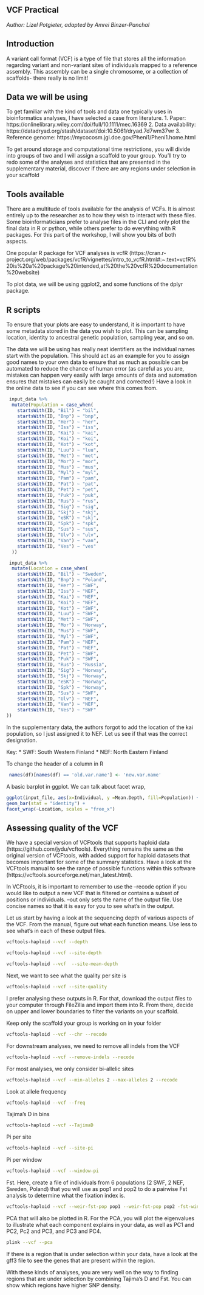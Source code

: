 ## VCF Practical
*Author: Lizel Potgieter, adapted by Amrei Binzer-Panchal*

## Introduction
A variant call format (VCF) is a type of file that stores all the information regarding variant and non-variant sites of individuals mapped to a reference assembly. This assembly can be a single chromosome, or a collection of scaffolds- there really is no limit!

## Data we will be using
To get familiar with the kind of tools and data one typically uses in bioinformatics analyses, I have selected a case from literature.
1. Paper: https://onlinelibrary.wiley.com/doi/full/10.1111/mec.16369
2. Data availability: https://datadryad.org/stash/dataset/doi:10.5061/dryad.7d7wm37wr
3. Reference genome: https://mycocosm.jgi.doe.gov/Pheni1/Pheni1.home.html

To get around storage and computational time restrictions, you will divide into groups of two and I will assign a scaffold to your group. You'll try to redo some of the analyses and statistics that are presented in the supplementary material, discover if there are any regions under selection in your scaffold

## Tools available
There are a multitude of tools available for the analysis of VCFs. It is almost entirely up to the researcher as to how they wish to interact with these files. Some bioinformaticians prefer to analyse files in the CLI and only plot the final data in R or python, while others prefer to do everything with R packages. For this part of the workshop, I will show you bits of both aspects.

One popular R package for VCF analyses is vcfR (https://cran.r-project.org/web/packages/vcfR/vignettes/intro_to_vcfR.html#:~:text=vcfR%20is%20a%20package%20intended,at%20the%20vcfR%20documentation%20website)

To plot data, we will be using ggplot2, and some functions of the dplyr package. 

## R scripts
To ensure that your plots are easy to understand, it is important to have some metadata stored in the data you wish to plot. This can be sampling location, identity to ancestral genetic population, sampling year, and so on.

The data we will be using has really neat identifiers as the individual names start with the population. This should act as an example for you to assign good names to your own data to ensure that as much as possible can be automated to reduce the chance of human error (as careful as you are, mistakes can happen very easily with large amounts of data and automation ensures that mistakes can easily be caught and corrected!)
Have a look in the online data to see if you can see where this comes from.
```{.r}
 input_data %>%
  mutate(Population = case_when(
    startsWith(ID, "Bil") ~ "bil",
    startsWith(ID, "Bnp") ~ "bnp",
    startsWith(ID, "Her") ~ "her",
    startsWith(ID, "Iss") ~ "iss",
    startsWith(ID, "Kai") ~ "kai",
    startsWith(ID, "Koi") ~ "koi",
    startsWith(ID, "Kot") ~ "kot",
    startsWith(ID, "Luu") ~ "luu",
    startsWith(ID, "Met") ~ "met",
    startsWith(ID, "Mor") ~ "mor",
    startsWith(ID, "Mus") ~ "mus",
    startsWith(ID, "Myl") ~ "myl",
    startsWith(ID, "Pam") ~ "pam",
    startsWith(ID, "Pat") ~ "pat",
    startsWith(ID, "Pet") ~ "pet",
    startsWith(ID, "Puk") ~ "puk",
    startsWith(ID, "Rus") ~ "rus",
    startsWith(ID, "Sig") ~ "sig",
    startsWith(ID, "Skj") ~ "skj",
    startsWith(ID, "eSK") ~ "skj",
    startsWith(ID, "Spk") ~ "spk",
    startsWith(ID, "Sus") ~ "sus",
    startsWith(ID, "Ulv") ~ "ulv",
    startsWith(ID, "Van") ~ "van",
    startsWith(ID, "Ves") ~ "ves"
  ))

 input_data %>%
  mutate(Location = case_when(
    startsWith(ID, "Bil") ~ "Sweden",
    startsWith(ID, "Bnp") ~ "Poland",
    startsWith(ID, "Her") ~ "SWF",
    startsWith(ID, "Iss") ~ "NEF",
    startsWith(ID, "Kai") ~ "NEF",
    startsWith(ID, "Koi") ~ "NEF",
    startsWith(ID, "Kot") ~ "SWF",
    startsWith(ID, "Luu") ~ "SWF",
    startsWith(ID, "Met") ~ "SWF",
    startsWith(ID, "Mor") ~ "Norway",
    startsWith(ID, "Mus") ~ "SWF",
    startsWith(ID, "Myl") ~ "SWF",
    startsWith(ID, "Pam") ~ "NEF",
    startsWith(ID, "Pat") ~ "NEF",
    startsWith(ID, "Pet") ~ "SWF",
    startsWith(ID, "Puk") ~ "SWF",
    startsWith(ID, "Rus") ~ "Russia",
    startsWith(ID, "Sig") ~ "Norway",
    startsWith(ID, "Skj") ~ "Norway",
    startsWith(ID, "eSK") ~ "Norway",
    startsWith(ID, "Spk") ~ "Norway",
    startsWith(ID, "Sus") ~ "SWF",
    startsWith(ID, "Ulv") ~ "NEF",
    startsWith(ID, "Van") ~ "NEF",
    startsWith(ID, "Ves") ~ "SWF"
))
```
In the supplementary data, the authors forgot to add the location of the kai population, so I just assigned it to NEF. Let us see if that was the correct designation. 

Key:
* SWF: South Western Finland
* NEF: North Eastern Finland

To change the header of a column in R
```{.r}
 names(df)[names(df) == 'old.var.name'] <- 'new.var.name'
```
A basic barplot in ggplot. We can talk about facet wrap, 
```{.r}
ggplot(input_file, aes(x=Individual, y =Mean.Depth, fill=Population)) +
geom_bar(stat = "identity") +
facet_wrap(~Location, scales = "free_x")
```

## Assessing quality of the VCF
We have a special version of VCFtools that supports haploid data (https://github.com/jydu/vcftools). Everything remains the same as the original version of VCFtools, with added support for haploid datasets that becomes important for some of the summary statistics. Have a look at the VCFtools manual to see the range of possible functions within this software (https://vcftools.sourceforge.net/man_latest.html).

In VCFtools, it is important to remember to use the --recode option if you would like to output a new VCF that is filtered or contains a subset of positions or individuals. --out only sets the name of the output file. Use concise names so that it is easy for you to see what's in the output.

Let us start by having a look at the sequencing depth of various aspects of the VCF. From the manual, figure out what each function means. Use less to see what's in each of these output files.
```{bash}
vcftools-haploid --vcf --depth 
```
```{bash}
vcftools-haploid --vcf --site-depth 
```
```{bash}
vcftools-haploid --vcf  --site-mean-depth
```
Next, we want to see what the quality per site is
```{bash}
vcftools-haploid --vcf --site-quality
```
I prefer analysing these outputs in R. For that, download the output files to your computer through FileZilla and import them into R. From there, decide on upper and lower boundaries to filter the variants on your scaffold.

Keep only the scaffold your group is working on in your folder
```{bash}
vcftools-haploid --vcf --chr --recode
```
For downstream analyses, we need to remove all indels from the VCF
```{bash}
vcftools-haploid --vcf --remove-indels --recode
```
For most analyses, we only consider bi-allelic sites
```{bash}
vcftools-haploid --vcf --min-alleles 2 --max-alleles 2 --recode
```
Look at allele frequency
```{bash}
vcftools-haploid --vcf --freq 
```
Tajima's D in bins
```{bash}
vcftools-haploid --vcf --TajimaD 
```
Pi per site
```{bash}
vcftools-haploid --vcf --site-pi
```
Pi per window
```{bash}
vcftools-haploid --vcf --window-pi
```
Fst. Here, create a file of individuals from 6 populations (2 SWF, 2 NEF, Sweden, Poland) that you will use as pop1 and pop2 to do a pairwise Fst analysis to determine what the fixation index is.
```{bash}
vcftools-haploid --vcf --weir-fst-pop pop1 --weir-fst-pop pop2 -fst-window-size
```

PCA that will also be plotted in R. For the PCA, you will plot the eigenvalues to illustrate what each component explains in your data, as well as PC1 and PC2, Pc2 and PC3, and PC3 and PC4.
```{bash}
plink --vcf --pca
```
If there is a region that is under selection within your data, have a look at the gff3 file to see the genes that are present within the region.

With these kinds of analyses, you are very well on the way to finding regions that are under selection by combining Tajima's D and Fst. You can show which regions have higher SNP density. 